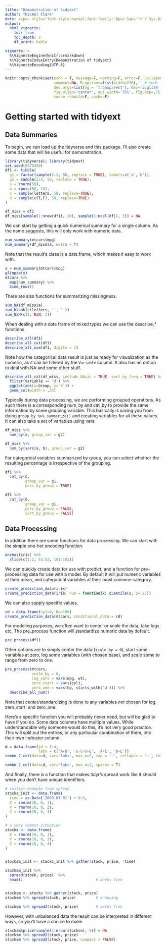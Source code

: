 ```yaml
---
title: "Demonstration of tidyext"
author: "Michel Clark"
date: <span style="font-style:normal;font-family:'Open Sans'">`r Sys.Date()`</span>
output:
  html_vignette:
    toc: true
    toc_depth: 3
    df_print: kable

vignette: >
  %\VignetteEngine{knitr::rmarkdown}
  %\VignetteIndexEntry{Demonstration of tidyext}
  %\VignetteEncoding{UTF-8}
---
```



```r
knitr::opts_chunk$set(echo = T, message=F, warning=F, error=F, collapse = TRUE,
                      comment=NA, R.options=list(width=220),   # code 
                      dev.args=list(bg = 'transparent'), dev='svglite',                                 # viz
                      fig.align='center', out.width='75%', fig.asp=.75,                 
                      cache.rebuild=F, cache=F)                                                         # cache
```


# Getting started with tidyext

## Data Summaries

To begin, we can load up the <span class="pack">tidyverse</span> and this package. I'll also create some data that will be useful for demonstration.

```r
library(tidyverse); library(tidyext)
set.seed(8675309)
df1 <- tibble(
  g1 = factor(sample(1:2, 50, replace = TRUE), labels=c('a','b')),
  g2 = sample(1:4, 50, replace = TRUE),
  a = rnorm(50),
  b = rpois(50, 10),
  c = sample(letters, 50, replace=TRUE),
  d = sample(c(T,F), 50, replace=TRUE)
)

df_miss = df1
df_miss[sample(1:nrow(df1), 10), sample(1:ncol(df1), 3)] = NA

```

We can start by getting a quick numerical summary for a single column.  As the name suggests, this will only work with numeric data.

```r
num_summary(mtcars$mpg)
num_summary(df_miss$a, extra = T)
```



Note that the result's class is a <span class="objclass">data.frame</span>, which makes it easy to work with.

```r
x = num_summary(mtcars$mpg)
glimpse(x)
mtcars %>% 
  map(num_summary) %>% 
  bind_rows()
```

There are also functions for summarizing missingness.

```r
sum_NA(df_miss$a)
sum_blank(c(letters, '', ''))
sum_NaN(c(1, NaN, 2))
```


When dealing with a data frame of mixed types we can use the <span class="func">describe_*</span> functions.  

```r
describe_all(df1)
describe_all_cat(df1)
describe_all_num(df1, digits = 1)
```


Note how the categorical data result is just as ready for visualization as the numeric, as it can be filtered by the `Variable` column.  It also has an option to deal with <span class="objclass">NA</span> and some other stuff.

```r
describe_all_cat(df_miss, include_NAcat = TRUE, sort_by_freq = TRUE) %>% 
  filter(Variable == 'd') %>% 
  ggplot(aes(x=Group, y=`%`)) +
  geom_col(width = .25)
```


Typically during data processing, we are performing grouped operations.  As such there is a corresponding num_by and cat_by to provide the same information by some grouping variable.  This basically is saving you from doing `group_by %>% summarize()` and creating variables for all these values.  It can also take a set of variables using <span class="func">vars</span>

```r
df_miss %>% 
  num_by(a, group_var = g2)

df_miss %>% 
  num_by(vars(a, b), group_var = g2)
```

For categorical variables summarized by group, you can select whether the resulting percentage is irrespective of the grouping.

```r
df1 %>% 
  cat_by(d, 
         group_var = g1, 
         perc_by_group = TRUE)

df1 %>% 
  cat_by(d, 
         group_var = g1, 
         perc_by_group = FALSE, 
         sort_by_group = FALSE)
```



## Data Processing

In addition there are some functions for data processing.  We can start with the simple one-hot encoding function.

```r
onehot(iris) %>% 
  slice(c(1:2, 51:52, 101:102))
```


We can quickly create data for use with <span class="func">predict</span>, and a function for pre-processing data for use with a model.  By default it will put numeric variables at their mean, and categorical variables at their most common category.

```r
create_prediction_data(iris)
create_prediction_data(iris, num = function(x) quantile(x, p=.25))
```

We can also supply specific values.


```r
cd = data.frame(cyl=4, hp=100)
create_prediction_data(mtcars, conditional_data = cd)
```

For modeling purposes, we often want to center or scale the data, take logs etc.  The pre_process function will standardize numeric data by default.

```r
pre_process(df1)
```

Other options are to simply center the data (`scale_by = 0`), start some variables at zero, log some variables (with chosen base), and scale some to range from zero to one.  

```r
pre_process(mtcars, 
            scale_by = 0, 
            log_vars = vars(mpg, wt), 
            zero_start = vars(cyl), 
            zero_one = vars(hp, starts_with('d'))) %>% 
  describe_all_num()
```

Note that center/standardizing is done to any variables *not* chosen for log, zero_start, and zero_one.  

Here's a specific function you will probably never need, but will be glad to have if you do.  Some data columns have multiple values.  While understandable why someone would do this, it's not very good practice. This will split out the entries, or any particular combination of them, into their own indicator column.

```r
d = data.frame(id = 1:4,
               labs = c('A-B', 'B-C-D-E', 'A-E', 'D-E'))
combn_2_col(data=d, var='labs', max_m=2, sep = '-', collapse = ':', toInteger = T)

combn_2_col(data=d, var='labs', max_m=2, sparse = T)
```

And finally, there is a function that makes <span class="pack">tidyr's</span> <span class="func">spread</span> work like it should when you don't have unique identifiers.  

```r
# initial example from spread
stocks_init <- data.frame(
  time = as.Date('2009-01-01') + 0:9,
  X = rnorm(10, 0, 1),
  Y = rnorm(10, 0, 2),
  Z = rnorm(10, 0, 4)
)

# a very common situation
stocks <- data.frame(
  X = rnorm(10, 0, 1),
  Y = rnorm(10, 0, 2),
  Z = rnorm(10, 0, 4)
)


stocksm_init <- stocks_init %>% gather(stock, price, -time)

stocksm_init %>% 
  spread(stock, price)  %>% 
  head()                                 # works fine


stocksm <- stocks %>% gather(stock, price)
stocksm %>% spread(stock, price)         # annoying

stocksm %>% spread2(stock, price)        # works fine
```

However, with unbalanced data the result can be interpreted in different ways, so you'll have a choice to make.

```r
stocksm$price[sample(1:nrow(stocksm), 5)] = NA
stocksm %>% spread2(stock, price)
stocksm %>% spread2(stock, price, compact = FALSE)
```


<br>
<br>
<br>
<br>
<br>
<br>
